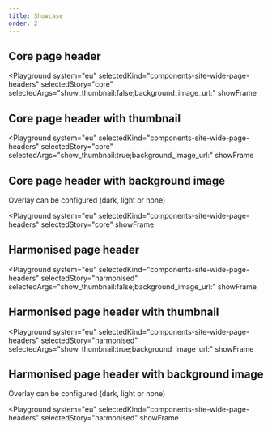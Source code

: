 ```yaml
---
title: Showcase
order: 2
---
```




## Core page header

<Playground
  system="eu"
  selectedKind="components-site-wide-page-headers"
  selectedStory="core"
  selectedArgs="show_thumbnail:false;background_image_url:"
  showFrame
>
  <Html markup={pageHeaderDefault} />
</Playground>

## Core page header with thumbnail

<Playground
  system="eu"
  selectedKind="components-site-wide-page-headers"
  selectedStory="core"
  selectedArgs="show_thumbnail:true;background_image_url:"
  showFrame
>
  <Html markup={pageHeaderDefault} />
</Playground>

## Core page header with background image

Overlay can be configured (dark, light or none)

<Playground
  system="eu"
  selectedKind="components-site-wide-page-headers"
  selectedStory="core"
  showFrame
>
  <Html markup={pageHeaderDefault} />
</Playground>

## Harmonised page header

<Playground
  system="eu"
  selectedKind="components-site-wide-page-headers"
  selectedStory="harmonised"
  selectedArgs="show_thumbnail:false;background_image_url:"
  showFrame
>
  <Html markup={pageHeaderDefault} />
</Playground>

## Harmonised page header with thumbnail

<Playground
  system="eu"
  selectedKind="components-site-wide-page-headers"
  selectedStory="harmonised"
  selectedArgs="show_thumbnail:true;background_image_url:"
  showFrame
>
  <Html markup={pageHeaderDefault} />
</Playground>

## Harmonised page header with background image

Overlay can be configured (dark, light or none)

<Playground
  system="eu"
  selectedKind="components-site-wide-page-headers"
  selectedStory="harmonised"
  showFrame
>
  <Html markup={pageHeaderDefault} />
</Playground>
